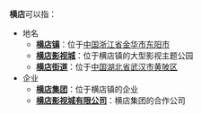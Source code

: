 '''横店'''可以指：
*地名
** '''[[横店镇|横店镇]]'''：位于[[中国|中国]][[浙江省|浙江省]][[金华市|金华市]][[东阳市|东阳市]]
** '''[[横店影视城|横店影视城]]'''：位于横店镇的大型影视主题公园
** '''[[横店街道|横店街道]]'''：位于[[中国|中国]][[湖北省|湖北省]][[武汉市|武汉市]][[黄陂区|黄陂区]]
*企业
** '''[[横店集团|横店集团]]'''：位于横店镇的企业
** '''[[横店影视城有限公司|横店影视城有限公司]]'''：横店集团的合作公司

{{disambig|Cat=二字中國相關消歧義}}